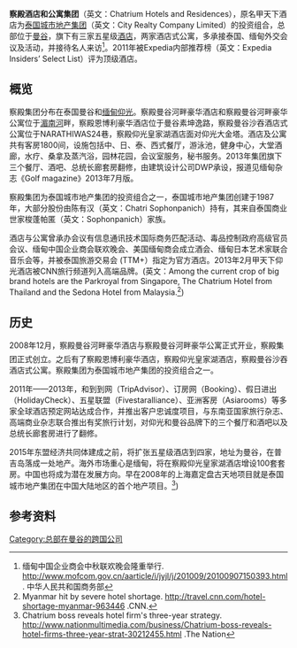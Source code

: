 
'''察殿酒店和公寓集团'''（英文：Chatrium Hotels and Residences），原名甲天下酒店为[[泰国城市地产集团|泰国城市地产集团]]（英文：City Realty Company Limited）的投资组合，总部位于[[曼谷|曼谷]]，旗下有三家五星级[[酒店|酒店]]，两家酒店式公寓，多承接泰国、缅甸外交会议及活动，并接待名人来访<ref>缅甸中国企业商会中秋联欢晚会隆重举行. http://www.mofcom.gov.cn/aarticle/i/jyjl/j/201009/20100907150393.html. 中华人民共和国商务部</ref>。2011年被Expedia内部推荐榜（英文：Expedia Insiders’ Select List）评为顶级酒店。

== 概览 ==

察殿集团分布在泰国曼谷和[[缅甸|缅甸]][[仰光|仰光]]。察殿曼谷河畔豪华酒店和察殿曼谷河畔豪华公寓位于[[湄南河|湄南河]]畔，察殿恩博利豪华酒店位于曼谷素坤逸路，察殿曼谷沙吞酒店式公寓位于NARATHIWAS24巷，察殿仰光皇家湖酒店面对仰光大金塔。酒店及公寓共有客房1800间，设施包括中、日、泰、西式餐厅，游泳池，健身中心，大堂酒廊，水疗、桑拿及蒸汽浴，园林花园，会议室服务，秘书服务。2013年集团旗下三个餐厅、酒吧、总统长廊套房翻修，由建筑设计公司DWP承设，报道见缅甸杂志《Golf magazine》2013年7月版。

察殿集团为泰国城市地产集团的投资组合之一，泰国城市地产集团创建于1987年，大部分股份由陈有汉（英文：Chatri Sophonpanich）持有，其来自泰国商业世家梭蓬帕匿（英文：Sophonpanich）家族。

酒店与公寓曾承办会议有信息通讯技术国际商务匹配活动、毒品控制政府高级官员会议、缅甸中国企业商会联欢晚会、美国缅甸商会成立酒会、缅甸日本艺术家联合音乐会等，并被泰国旅游交易会 (TTM+）指定为官方酒店。2013年2月甲天下仰光酒店被CNN旅行频道列入高端品牌。(英文：Among the current crop of big brand hotels are the Parkroyal from Singapore, The Chatrium Hotel from Thailand and the Sedona Hotel from Malaysia.<ref>Myanmar hit by severe hotel shortage. http://travel.cnn.com/hotel-shortage-myanmar-963446 {{Wayback|url=http://travel.cnn.com/hotel-shortage-myanmar-963446 |date=20131203040229 }} .CNN.</ref>)

== 历史 ==

2008年12月，察殿曼谷河畔豪华酒店与察殿曼谷河畔豪华公寓正式开业，察殿集团正式创立。之后有了察殿恩博利豪华酒店，察殿仰光皇家湖酒店，察殿曼谷沙吞酒店式公寓。察殿集团为泰国城市地产集团的投资组合之一。

2011年——2013年，和到到网（TripAdvisor）、订房网（Booking）、假日进出（HolidayCheck）、五星联盟（Fivestaralliance）、亚洲客房（Asiarooms）等多家全球酒店预定网站达成合作，并推出客户忠诚度项目，与东南亚国家旅行杂志、高端商业杂志联合推出有奖旅行计划，对仰光和曼谷品牌下的三个餐厅和酒吧以及总统长廊套房进行了翻修。

2015年东盟经济共同体建成之前，将扩张五星级酒店到四家，地址为曼谷，在普吉岛落成一处地产。海外市场重心是缅甸，将在察殿仰光皇家湖酒店增设100套套房。中国也将成为潜在发展方向。早在2008年的上海嘉定盘古天地项目就是泰国城市地产集团在中国大陆地区的首个地产项目。<ref>Chatrium boss reveals hotel firm's three-year strategy. http://www.nationmultimedia.com/business/Chatrium-boss-reveals-hotel-firms-three-year-strat-30212455.html {{Wayback|url=http://www.nationmultimedia.com/business/Chatrium-boss-reveals-hotel-firms-three-year-strat-30212455.html |date=20131202234711 }} .The Nation</ref>)

== 参考资料 ==

{{Reflist|2}}

[[Category:总部在曼谷的跨国公司|Category:总部在曼谷的跨国公司]]